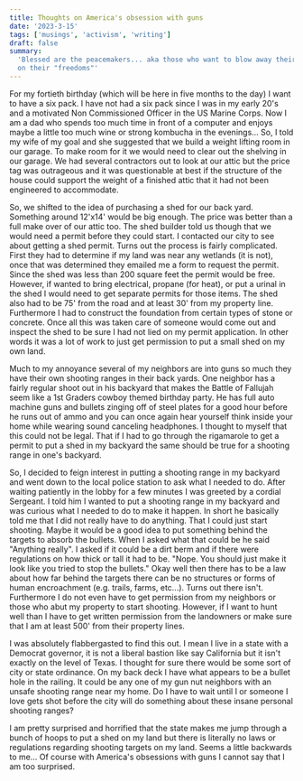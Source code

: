 ```yaml
---
title: Thoughts on America's obsession with guns
date: '2023-3-15'
tags: ['musings', 'activism', 'writing']
draft: false
summary:
  'Blessed are the peacemakers... aka those who want to blow away their neighbors who are infringing
  on their "freedoms"'
---
```


For my fortieth birthday (which will be here in five months to the day) I want to have a six pack. I
have not had a six pack since I was in my early 20's and a motivated Non Commissioned Officer in the
US Marine Corps. Now I am a dad who spends too much time in front of a computer and enjoys maybe a
little too much wine or strong kombucha in the evenings... So, I told my wife of my goal and she
suggested that we build a weight lifting room in our garage. To make room for it we would need to
clear out the shelving in our garage. We had several contractors out to look at our attic but the
price tag was outrageous and it was questionable at best if the structure of the house could support
the weight of a finished attic that it had not been engineered to accommodate.

So, we shifted to the idea of purchasing a shed for our back yard. Something around 12'x14' would be
big enough. The price was better than a full make over of our attic too. The shed builder told us
though that we would need a permit before they could start. I contacted our city to see about
getting a shed permit. Turns out the process is fairly complicated. First they had to determine if
my land was near any wetlands (it is not), once that was determined they emailed me a form to
request the permit. Since the shed was less than 200 square feet the permit would be free. However,
if wanted to bring electrical, propane (for heat), or put a urinal in the shed I would need to get
separate permits for those items. The shed also had to be 75' from the road and at least 30' from my
property line. Furthermore I had to construct the foundation from certain types of stone or
concrete. Once all this was taken care of someone would come out and inspect the shed to be sure I
had not lied on my permit application. In other words it was a lot of work to just get permission to
put a small shed on my own land.

Much to my annoyance several of my neighbors are into guns so much they have their own shooting
ranges in their back yards. One neighbor has a fairly regular shoot out in his backyard that makes
the Battle of Fallujah seem like a 1st Graders cowboy themed birthday party. He has full auto
machine guns and bullets zinging off of steel plates for a good hour before he runs out of ammo and
you can once again hear yourself think inside your home while wearing sound canceling headphones. I
thought to myself that this could not be legal. That if I had to go through the rigamarole to get a
permit to put a shed in my backyard the same should be true for a shooting range in one's backyard.

So, I decided to feign interest in putting a shooting range in my backyard and went down to the
local police station to ask what I needed to do. After waiting patiently in the lobby for a few
minutes I was greeted by a cordial Sergeant. I told him I wanted to put a shooting range in my
backyard and was curious what I needed to do to make it happen. In short he basically told me that I
did not really have to do anything. That I could just start shooting. Maybe it would be a good idea
to put something behind the targets to absorb the bullets. When I asked what that could be he said
"Anything really". I asked if it could be a dirt berm and if there were regulations on how thick or
tall it had to be. "Nope. You should just make it look like you tried to stop the bullets." Okay
well then there has to be a law about how far behind the targets there can be no structures or forms
of human encroachment (e.g. trails, farms, etc...). Turns out there isn't. Furthermore I do not even
have to get permission from my neighbors or those who abut my property to start shooting. However,
if I want to hunt well than I have to get written permission from the landowners or make sure that I
am at least 500' from their property lines.

I was absolutely flabbergasted to find this out. I mean I live in a state with a Democrat governor,
it is not a liberal bastion like say California but it isn't exactly on the level of Texas. I
thought for sure there would be some sort of city or state ordinance. On my back deck I have what
appears to be a bullet hole in the railing. It could be any one of my gun nut neighbors with an
unsafe shooting range near my home. Do I have to wait until I or someone I love gets shot before the
city will do something about these insane personal shooting ranges?

I am pretty surprised and horrified that the state makes me jump through a bunch of hoops to put a
shed on my land but there is literally no laws or regulations regarding shooting targets on my land.
Seems a little backwards to me... Of course with America's obsessions with guns I cannot say that I
am too surprised.
